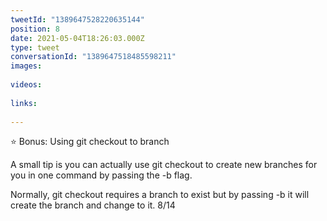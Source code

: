 ```yaml
---
tweetId: "1389647528220635144"
position: 8
date: 2021-05-04T18:26:03.000Z
type: tweet
conversationId: "1389647518485598211"
images:
  
videos:
  
links:
  
---
```

⭐ Bonus: Using git checkout to branch

A small tip is you can actually use git checkout to create new branches for you in one command by passing the -b flag. 

Normally, git checkout requires a branch to exist but by passing -b it will create the branch and change to it. 8/14
